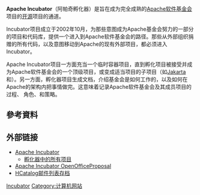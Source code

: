 {{NoteTA|G1=IT}}
{{Unreferenced|time=2014-07-15T16:17:58+00:00}} 
'''Apache Incubator'''（阿帕奇孵化器）是旨在成为完全成熟的[[Apache软件基金会|Apache软件基金会]]项目的[[开源|开源]]项目的通道。

Incubator项目成立于2002年10月，为那些意图成为Apache基金会努力的一部分的项目和代码库，提供一个进入到Apache软件基金会的路径。那些从外部组织捐赠的所有代码，以及意图移动到Apache的现有外部项目，都必须进入Incubator。

Apache Incubator项目一方面充当一个临时容器项目，直到孵化项目被接受并成为Apache软件基金会的一个顶级项目，或变成适当项目的子项目（如[[Jakarta|Jakarta]]和{{tsl|en|Apache XML}}）。另一方面，孵化器项目生成文档，介绍基金会是如何工作的，以及如何在Apache的架构内把事情做完。这意味着记录Apache软件基金会及其成员项目的过程、 角色、和策略。

==參考資料==
{{Reflist}}

== 外部链接 ==
* [http://incubator.apache.org/ Apache Incubator]{{Wayback|url=http://incubator.apache.org/ |date=20140716193206 }}
** [http://incubator.apache.org/projects/ 孵化器中的所有项目]{{Wayback|url=http://incubator.apache.org/projects/ |date=20140718200523 }}
* [https://web.archive.org/web/20171016032450/https://wiki.apache.org/incubator/OpenOfficeProposal Apache Incubator OpenOfficeProposal]
* [https://web.archive.org/web/20140529085455/http://qnalist.com/g/hcatalog HCatalog邮件列表存档]

{{apache}}

[[Category:Apache软件基金会|Incubator]]
[[Category:计算机网站|Category:计算机网站]]